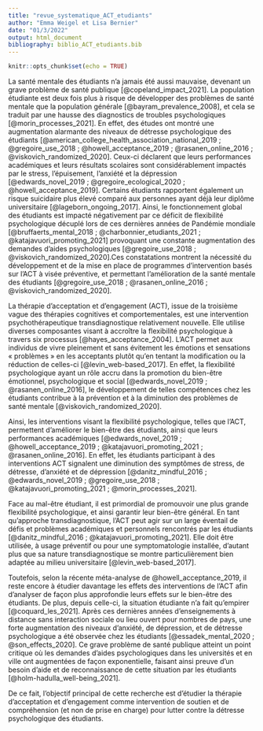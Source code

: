 ```yaml
---
title: "revue_systematique_ACT_etudiants"
author: "Emma Weigel et Lisa Bernier"
date: "01/3/2022"
output: html_document
bibliography: biblio_ACT_etudiants.bib
---
```


```r
knitr::opts_chunk$set(echo = TRUE)
```

La santé mentale des étudiants n’a jamais été aussi mauvaise, devenant un grave problème de santé publique [@copeland_impact_2021]. La population étudiante est deux fois plus à risque de développer des problèmes de santé mentale que la population générale [@bayram_prevalence_2008], et cela se traduit par une hausse des diagnostics de troubles psychologiques [@morin_processes_2021]. En effet, des études ont montré une augmentation alarmante des niveaux de détresse psychologique des étudiants [@american_college_health_association_national_2019 ; @gregoire_use_2018 ; @howell_acceptance_2019 ; @rasanen_online_2016 ; @viskovich_randomized_2020]. Ceux-ci déclarent que leurs performances académiques et leurs résultats scolaires sont considérablement impactés par le stress, l’épuisement, l’anxiété et la dépression [@edwards_novel_2019 ; @gregoire_ecological_2020 ; @howell_acceptance_2019]. Certains étudiants rapportent également un risque suicidaire plus élevé comparé aux personnes ayant déjà leur diplôme universitaire [@lageborn_ongoing_2017]. Ainsi, le fonctionnement global des étudiants est impacté négativement par ce déficit de flexibilité psychologique décuplé lors de ces dernières années de Pandémie mondiale [@bruffaerts_mental_2018 ; @charbonnier_etudiants_2021 ; @katajavuori_promoting_2021] provoquant une constante augmentation des demandes d’aides psychologiques [@gregoire_use_2018 ; @viskovich_randomized_2020].Ces constatations montrent la nécessité du développement et de la mise en place de programmes d’intervention basés sur l’ACT à visée préventive, et permettant l’amélioration de la santé mentale des étudiants [@gregoire_use_2018 ; @rasanen_online_2016 ; @viskovich_randomized_2020].

La thérapie d’acceptation et d’engagement (ACT), issue de la troisième vague des thérapies cognitives et comportementales, est une intervention psychothérapeutique transdiagnostique relativement nouvelle. Elle utilise diverses composantes visant à accroître la flexibilité psychologique à travers six processus [@hayes_acceptance_2004]. L’ACT permet aux individus de vivre pleinement et sans évitement les émotions et sensations « problèmes » en les acceptants plutôt qu’en tentant la modification ou la réduction de celles-ci [@levin_web-based_2017]. En effet, la flexibilité psychologique ayant un rôle accru dans la promotion du bien-être émotionnel, psychologique et social [@edwards_novel_2019 ; @rasanen_online_2016], le développement de telles compétences chez les étudiants contribue à la prévention et à la diminution des problèmes de santé mentale [@viskovich_randomized_2020].

Ainsi, les interventions visant la flexibilité psychologique, telles que l’ACT, permettent d’améliorer le bien-être des étudiants, ainsi que leurs performances académiques [@edwards_novel_2019 ; @howell_acceptance_2019 ; @katajavuori_promoting_2021 ; @rasanen_online_2016]. En effet, les étudiants participant à des interventions ACT signalent une diminution des symptômes de stress, de détresse, d’anxiété et de dépression [@danitz_mindful_2016 ; @edwards_novel_2019 ; @gregoire_use_2018 ; @katajavuori_promoting_2021 ; @morin_processes_2021].

Face au mal-être étudiant, il est primordial de promouvoir une plus grande flexibilité psychologique, et ainsi garantir leur bien-être général. En tant qu’approche transdiagnostique, l’ACT peut agir sur un large éventail de défis et problèmes académiques et personnels rencontrés par les étudiants [@danitz_mindful_2016 ; @katajavuori_promoting_2021]. Elle doit être utilisée, à usage préventif ou pour une symptomatologie installée, d’autant plus que sa nature transdiagnostique se montre particulièrement bien adaptée au milieu universitaire [@levin_web-based_2017].

Toutefois, selon la récente méta-analyse de @howell_acceptance_2019, il reste encore à étudier davantage les effets des interventions de l’ACT afin d’analyser de façon plus approfondie leurs effets sur le bien-être des étudiants. De plus, depuis celle-ci, la situation étudiante n’a fait qu’empirer [@coquard_les_2021]. Après ces dernières années d’enseignements à distance sans interaction sociale ou lieu ouvert pour nombres de pays, une forte augmentation des niveaux d’anxiété, de dépression, et de détresse psychologique a été observée chez les étudiants [@essadek_mental_2020 ; @son_effects_2020]. Ce grave problème de santé publique atteint un point critique où les demandes d’aides psychologiques dans les universités et en ville ont augmentées de façon exponentielle, faisant ainsi preuve d’un besoin d’aide et de reconnaissance de cette situation par les étudiants [@holm-hadulla_well-being_2021].
 
De ce fait, l’objectif principal de cette recherche est d’étudier la thérapie d’acceptation et d’engagement comme intervention de soutien et de compréhension (et non de prise en charge) pour lutter contre la détresse psychologique des étudiants. 



